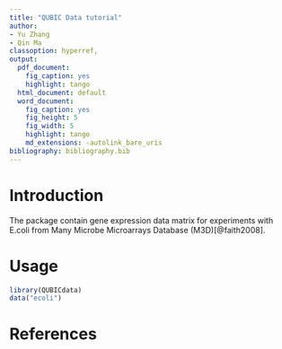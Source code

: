 ---
title: "QUBIC Data tutorial"
author:
- Yu Zhang
- Qin Ma
classoption: hyperref,
output:
  pdf_document:
    fig_caption: yes
    highlight: tango
  html_document: default
  word_document:
    fig_caption: yes
    fig_height: 5
    fig_width: 5
    highlight: tango
    md_extensions: -autolink_bare_uris
bibliography: bibliography.bib
---
<!--
%\VignetteEngine{knitr::rmarkdown}
%\VignetteIndexEntry{QUBICdata vignette}
-->

# Introduction

The package contain gene expression data matrix for experiments with E.coli from Many Microbe Microarrays Database (M3D)[@faith2008]. 

# Usage

```{r}
library(QUBICdata)
data("ecoli")
```

# References
